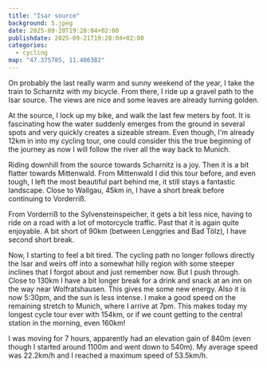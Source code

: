 ```yaml
---
title: "Isar source"
background: 5.jpeg
date: 2025-09-20T19:28:04+02:00
publishdate: 2025-09-21T19:28:04+02:00
categories:
  - cycling
map: "47.375785, 11.406382"
---
```


On probably the last really warm and sunny weekend of the year, I take the train
to Scharnitz with my bicycle. From there, I ride up a gravel path to the Isar
source. The views are nice and some leaves are already turning golden.

<Gallery>
  <Rimg
    src="1.jpeg"
    caption="Apparently I am on the right track (or someone was really bored)."
  />
  <Rimg
    src="3.jpeg"
    caption="One of the spots where there is suddenly coming water out of the ground."
  />
  <Rimg
    src="4.jpeg"
    caption="Just a few meters and it is already quite the stream."
  />
</Gallery>

At the source, I lock up my bike, and walk the last few meters by foot. It is
fascinating how the water suddenly emerges from the ground in several spots and
very quickly creates a sizeable stream. Even though, I'm already 12km in into my
cycling tour, one could consider this the true beginning of the journey as now
I will follow the river all the way back to Munich.

<GpxTrack src="20250920.gpx" />

<Gallery>
  <Rimg src="6.jpeg" caption="Following the Isar back to Scharnitz." />
  <Rimg src="7.jpeg" caption="How big the Isar already is." />
</Gallery>

<Rimg src="9.jpeg" caption="The Isar flowing through the gorge." />

Riding downhill from the source towards Scharnitz is a joy. Then it is a bit
flatter towards Mittenwald. From Mittenwald <Link
to="/posts/210508-isarradweg/">I did this tour before</Link>, and even tough,
I left the most beautiful part behind me, it still stays a fantastic
landscape. Close to Wallgau, 45km in, I have a short break before continuing to
Vorderriß.

<Gallery>
  <Rimg src="10.jpeg" caption="My bicycle." />
  <Rimg src="11.jpeg" alt="Mountains in the distance." />
</Gallery>

From Vorderriß to the Sylvensteinspeicher, it gets a bit less nice, having to
ride on a road with a lot of motorcycle traffic. Past that it is again quite
enjoyable. A bit short of 90km (between Lenggries and Bad Tölz), I have second
short break.

<Gallery>
  <Rimg src="13.jpeg" alt="Isar" />
  <Rimg src="14.jpeg" alt="Isar" />
  <Rimg src="15.jpeg" caption="The Sylvensteinspeicher." />
</Gallery>

<Pano2x src="1.jpeg" caption="The Sylvensteinspeicher." />

Now, I starting to feel a bit tired. The cycling path no longer follows directly
the Isar and weirs off into a somewhat hilly region with some steeper inclines
that I forgot about and just remember now. But I push through. Close to 130km
I have a bit longer break for a drink and snack at an inn on the way near
Wolfratshausen. This gives me some new energy. Also it is now 5:30pm, and the
sun is less intense. I make a good speed on the remaining stretch to Munich,
where I arrive at 7pm. This makes today my longest cycle tour ever with 154km,
or if we count getting to the central station in the morning, even 160km!

<Gallery>
  <Rimg
    src="16.jpeg"
    caption="The mountains are already far in the distance."
  />
  <Rimg
    src="17.jpeg"
    caption="The Isar has grown quite a lot. Not much farther till Munich."
  />
</Gallery>

I was moving for 7 hours, apparently had an elevation gain of 840m (even though
I started around 1100m and went down to 540m). My average speed was 22.2km/h and
I reached a maximum speed of 53.5km/h.

<ElevationProfile src="20250920.gpx" />
